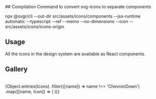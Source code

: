 
<Meta title="01. Design system/Icons"/>
## Compilation Command to convert svg-icons to separate components

npx @svgr/cli --out-dir src/assets/icons/components --jsx-runtime automatic --typescript --ref --memo --no-dimensions --icon -- src/assets/icons/icons-origin

## Usage

All the icons in the design system are available as React components.


## Gallery

<br/>

<IconGallery>
    {Object.entries(Icons)
        .filter(([name]) => name !== 'ChevronDown')
        .map(([name, Icon]) => (
            <IconItem key={name} name={name}>
                <Icon/>
            </IconItem>
        ))}
</IconGallery>
